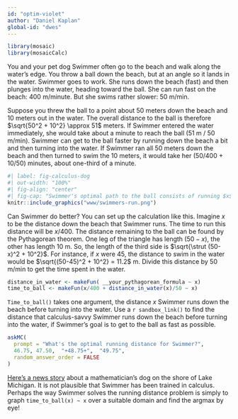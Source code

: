 ```yaml
---
id: "optim-violet"
author: "Daniel Kaplan"
global-id: "dwes"
---
```


```r
library(mosaic)
library(mosaicCalc)
```


You and your pet dog Swimmer often go to the beach and walk along the water's edge. You throw a ball down the beach, but at an angle so it lands in the water. Swimmer goes to work. She runs down the beach (fast) and then plunges into the water, heading toward the ball. She can run fast on the beach: 400 m/minute. But she swims rather slower: 50 m/min. 

Suppose you threw the ball to a point about 50 meters down the beach and 10 meters out in the water. The overall distance to the ball is therefore $\sqrt{50^2 + 10^2} \approx 51$ meters. If Swimmer entered the water immediately, she would take about a minute to reach the ball (51 m / 50 m/min). Swimmer can get to the ball faster by running down the beach a bit and then turning into the water. If Swimmer ran all 50 meters down the beach and then turned to swim the 10 meters, it would take her (50/400 + 10/50) minutes, about one-third of a minute.

```r
#| label: fig-calculus-dog
#| out-width: "100%"
#| fig-align: "center"
#| fig-cap: "Swimmer's optimal path to the ball consists of running $x$ meters along the shore, then swimming diagonally to the ball."
knitr::include_graphics("www/swimmers-run.png")
```

Can Swimmer do better? You can set up the calculation like this. Imagine $x$ to be the distance down the beach that Swimmer runs. The time to run this distance will be $x/400$. The distance remaining to the ball can be found by the Pythagorean theorem. One leg of the triangle has length $(50-x)$, the other has length 10 m. So, the length of the third side is $\sqrt{\strut (50-x)^2 + 10^2}$. For instance, if $x$ were 45, the distance to swim in the water would be $\sqrt{(50-45)^2 + 10^2} = 11.2$ m. Divide this distance by 50 m/min to get the time spent in the water.

```r
distance_in_water <- makeFun( __your_pythagorean_formula ~ x)
time_to_ball <- makeFun(x/400 + distance_in_water(x)/50 ~ x)
```

`Time_to_ball()` takes one argument, the distance $x$ Swimmer runs down the beach before turning into the water. Use a `r sandbox_link()` to find the distance that calculus-savvy Swimmer runs down the beach before turning into the water, if Swimmer's goal is to get to the ball as fast as possible.

```r
askMC(
  prompt = "What's the optimal running distance for Swimmer?",
  46.75, 47.50,  "+48.75+",  "49.75",
  random_answer_order = FALSE
)
```

[Here's a news story](https://abcnews.go.com/Technology/story?id=97628&page=1) about a mathematician's dog on the shore of Lake Michigan. It is not plausible that Swimmer has been trained in calculus. Perhaps the way Swimmer solves the running distance problem is simply to graph `time_to_ball(x) ~ x` over a suitable domain and find the argmax by eye!
